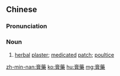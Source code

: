 {{also|膏药}}
==Chinese==
{{zh-forms|s=膏药}}

===Pronunciation===
{{zh-pron
|m=gāoyào,tl=y
|c=gou1 joek6
|h=pfs=kâu-yo̍k/kò-yo̍k
|mn=ko͘-io̍h/ko-io̍h/ko-io̍h
|cat=n
}}

===Noun===
{{zh-noun}}

# [[herbal]] [[plaster]]; [[medicated]] [[patch]]; [[poultice]]

[[zh-min-nan:膏藥]]
[[ko:膏藥]]
[[hu:膏藥]]
[[mg:膏藥]]